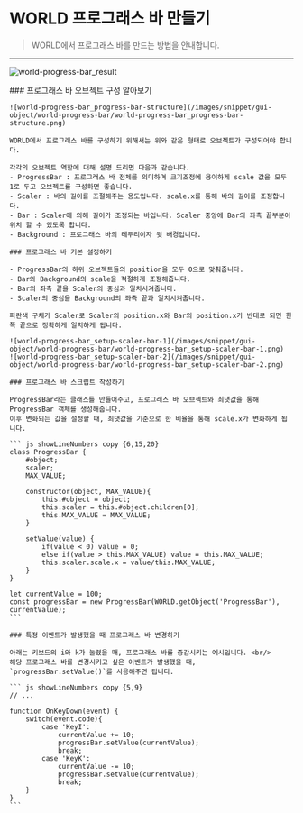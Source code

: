 
# WORLD 프로그래스 바 만들기

> WORLD에서 프로그래스 바를 만드는 방법을 안내합니다.

---

![world-progress-bar_result](/images/snippet/gui-object/world-progress-bar/world-progress-bar_result.gif)
<br/>

<Steps>
    ### 프로그래스 바 오브젝트 구성 알아보기

    ![world-progress-bar_progress-bar-structure](/images/snippet/gui-object/world-progress-bar/world-progress-bar_progress-bar-structure.png)
    
    WORLD에서 프로그래스 바를 구성하기 위해서는 위와 같은 형태로 오브젝트가 구성되어야 합니다.  

    각각의 오브젝트 역할에 대해 설명 드리면 다음과 같습니다.
    - ProgressBar : 프로그래스 바 전체를 의미하며 크기조정에 용이하게 scale 값을 모두 1로 두고 오브젝트를 구성하면 좋습니다.
    - Scaler : 바의 길이를 조절해주는 용도입니다. scale.x를 통해 바의 길이를 조정합니다.
    - Bar : Scaler에 의해 길이가 조정되는 바입니다. Scaler 중앙에 Bar의 좌측 끝부분이 위치 할 수 있도록 합니다.
    - Background : 프로그래스 바의 테두리이자 뒷 배경입니다.

    ### 프로그래스 바 기본 설정하기

    - ProgressBar의 하위 오브젝트들의 position을 모두 0으로 맞춰줍니다.
    - Bar와 Background의 scale을 적절하게 조정해줍니다.
    - Bar의 좌측 끝을 Scaler의 중심과 일치시켜줍니다.
    - Scaler의 중심을 Background의 좌측 끝과 일치시켜줍니다.

    파란색 구체가 Scaler로 Scaler의 position.x와 Bar의 position.x가 반대로 되면 한 쪽 끝으로 정확하게 일치하게 됩니다.

    ![world-progress-bar_setup-scaler-bar-1](/images/snippet/gui-object/world-progress-bar/world-progress-bar_setup-scaler-bar-1.png)
    ![world-progress-bar_setup-scaler-bar-2](/images/snippet/gui-object/world-progress-bar/world-progress-bar_setup-scaler-bar-2.png)

    ### 프로그래스 바 스크립트 작성하기

    ProgressBar라는 클래스를 만들어주고, 프로그래스 바 오브젝트와 최댓값을 통해 ProgressBar 객체를 생성해줍니다.  
    이후 변화되는 값을 설정할 때, 최댓값을 기준으로 한 비율을 통해 scale.x가 변화하게 됩니다.

    ``` js showLineNumbers copy {6,15,20}
    class ProgressBar {
        #object;
        scaler;
        MAX_VALUE;
        
        constructor(object, MAX_VALUE){
            this.#object = object;
            this.scaler = this.#object.children[0];
            this.MAX_VALUE = MAX_VALUE;
        }
        
        setValue(value) {
            if(value < 0) value = 0;
            else if(value > this.MAX_VALUE) value = this.MAX_VALUE;
            this.scaler.scale.x = value/this.MAX_VALUE;
        }
    }

    let currentValue = 100;
    const progressBar = new ProgressBar(WORLD.getObject('ProgressBar'), currentValue);
    ```

    ### 특정 이벤트가 발생했을 때 프로그래스 바 변경하기

    아래는 키보드의 i와 k가 눌렸을 때, 프로그래스 바를 증감시키는 예시입니다. <br/>
    해당 프로그래스 바를 변경시키고 싶은 이벤트가 발생했을 때, `progressBar.setValue()`를 사용해주면 됩니다.

    ``` js showLineNumbers copy {5,9}
    // ...

    function OnKeyDown(event) {
        switch(event.code){
            case 'KeyI':
                currentValue += 10;
                progressBar.setValue(currentValue);
                break;
            case 'KeyK':
                currentValue -= 10;
                progressBar.setValue(currentValue);
                break;
        }
    }
    ```
</Steps>